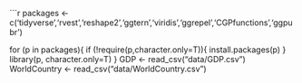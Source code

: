 ```r
packages <- c('tidyverse','rvest','reshape2','ggtern','viridis','ggrepel','CGPfunctions','ggpubr')

for (p in packages){
  if (!require(p,character.only=T)){
    install.packages(p)
  }
  library(p, character.only=T)
}
GDP <- read_csv("data/GDP.csv")
WorldCountry <- read_csv("data/WorldCountry.csv")

